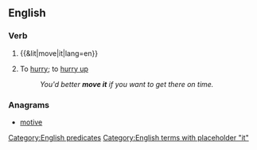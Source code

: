 ==English==

===Verb===
{{en-verb|moves it|moving it|moved it}}

# {{&lit|move|it|lang=en}}
# {{lb|en|idiomatic}} To [[hurry]]; to [[hurry up]]
#: ''You'd better '''move it''' if you want to get there on time.''

===Anagrams===
* [[motive#English|motive]]

[[Category:English predicates]]
[[Category:English terms with placeholder "it"]]